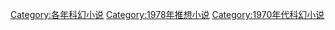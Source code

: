 [[Category:各年科幻小说|Category:各年科幻小说]]
[[Category:1978年推想小说|Category:1978年推想小说]]
[[Category:1970年代科幻小说|Category:1970年代科幻小说]]